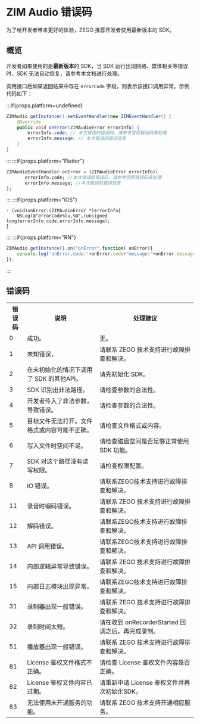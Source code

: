 # ZIM Audio 错误码



为了给开发者带来更好的体验，ZEGO 推荐开发者使用最新版本的 SDK。

## 概览

开发者如果使用的是**最新版本**的 SDK，当 SDK 运行出现网络、媒体相关等错误时，SDK 无法自动恢复，请参考本文档进行处理。

调用接口后如果返回结果中存在 `errorCode` 字段，则表示该接口调用异常。示例代码如下：

:::if{props.platform=undefined}
```java
ZIMAudio.getInstance().setEventHandler(new ZIMEventHandler() {
    @Override
    public void onError(ZIMAudioError errorInfo) {
        errorInfo.code; // 本次错误的错误码，请参考官网错误码表处理
        errorInfo.message; // 本次错误的错误信息
    }
}
```
:::
:::if{props.platform="Flutter"}
```dart
ZIMAudioEventHandler.onError = (ZIMAudioError errorInfo){
       errorInfo.code; //本次错误的错误码，请参考官网错误码表处理
       errorInfo.message; //本次错误的错误信息
};
```
:::
:::if{props.platform="iOS"}
```objc
- (void)onError:(ZIMAudioError *)errorInfo{
    NSLog(@"errorCode%lu,%@",(unsigned long)errorInfo.code,errorInfo.message);
}
```
:::
:::if{props.platform="RN"}
```js
ZIMAudio.getInstance().on("onError",function( onError){
    console.log('onError,code:'+onError.code+"message:"+onError.message);
});
```
:::

## 错误码

<table>
<tbody><tr>
<th>错误码</th>
<th>说明</th>
<th>处理建议</th>
</tr>
<tr>
<td>0</td>
<td>成功。</td>
<td>无。</td>
</tr>
<tr>
<td>1</td>
<td>未知错误，</td>
<td>请联系 ZEGO 技术支持进行故障排查和解决。</td>
</tr>
<tr>
<td>2</td>
<td>在未初始化的情况下调用了 SDK 的其他API。</td>
<td>请先初始化 SDK。</td>
</tr>
<tr>
<td>3</td>
<td>SDK 识别出非法路径。</td>
<td>请检查参数的合法性。</td>
</tr>
<tr>
<td>4</td>
<td>开发者传入了非法参数，导致错误。</td>
<td>请检查参数的合法性。</td>
</tr>
<tr>
<td>5</td>
<td>目标文件无法打开。文件格式或内容可能不正确。</td>
<td>请检查文件格式或内容。</td>
</tr>
<tr>
<td>6</td>
<td>写入文件时空间不足。</td>
<td>请检查磁盘空间是否足够正常使用 SDK 功能。</td>
</tr>
<tr>
<td>7</td>
<td>SDK 对这个路径没有读写权限。</td>
<td>请检查权限配置。</td>
</tr>
<tr>
<td>8</td>
<td>IO 错误。</td>
<td>请联系ZEGO技术支持进行故障排查和解决。</td>
</tr>
<tr>
<td>11</td>
<td>录音时编码错误。</td>
<td>请联系 ZEGO 技术支持进行故障排查和解决。</td>
</tr>
<tr>
<td>12</td>
<td>解码错误。</td>
<td>请联系ZEGO技术支持进行故障排查和解决。</td>
</tr>
<tr>
<td>13</td>
<td>API 调用错误。</td>
<td>请联系ZEGO技术支持进行故障排查和解决。</td>
</tr>
<tr>
<td>14</td>
<td>内部逻辑异常导致错误。</td>
<td>请联系 ZEGO 技术支持进行故障排查和解决。</td>
</tr>
<tr>
<td>15</td>
<td>内部日志模块出现异常。</td>
<td>请联系ZEGO技术支持进行故障排查和解决。</td>
</tr>
<tr>
<td>31</td>
<td>录制器出现一般错误。</td>
<td>请联系 ZEGO 技术支持进行故障排查和解决。</td>
</tr>
<tr>
<td>32</td>
<td>录制时间太短。</td>
<td>请在收到 onRecorderStarted 回调之后，再完成录制。</td>
</tr>
<tr>
<td>51</td>
<td>播放器出现一般错误。</td>
<td>请联系 ZEGO 技术支持进行故障排查和解决。</td>
</tr>
<tr>
<td>81</td>
<td>License 鉴权文件格式不正确。</td>
<td>请检查 License 鉴权文件内容是否正确。</td>
</tr>
<tr>
<td>82</td>
<td>License 鉴权文件内容已过期。</td>
<td>请重新申请 License 鉴权文件并再次初始化SDK。</td>
</tr>
<tr>
<td>83</td>
<td>无法使用未开通服务的功能。</td>
<td>请联系 ZEGO 技术支持开通相应服务。</td>
</tr>
</tbody></table>